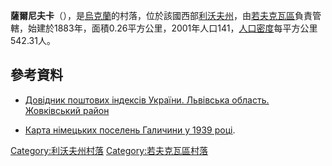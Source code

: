 {{coord|50|8|14|N|24|4|58|E|scale:30000|display=title}}

'''薩爾尼夫卡'''（{{lang-uk|Сарнівка}}），是[[烏克蘭|烏克蘭]]的村落，位於該國西部[[利沃夫州|利沃夫州]]，由[[若夫克瓦區|若夫克瓦區]]負責管轄，始建於1883年，面積0.26平方公里，2001年人口141，[[人口密度|人口密度]]每平方公里542.31人。

==參考資料==
*[http://www.uaidx.com/13/280/index Довідник поштових індексів України. Львівська область. Жовківський район] {{Wayback|url=http://www.uaidx.com/13/280/index |date=20161003171007 }}
* {{ref-de}} [http://www.semanchuk.com/gen/maps/UnterschutzGalizienDeutscheMap.png Карта німецьких поселень Галичини у 1939 році].

{{DEFAULTSORT:Сарнівка}}
[[Category:利沃夫州村落|Category:利沃夫州村落]]
[[Category:若夫克瓦區村落|Category:若夫克瓦區村落]]


{{Lviv-geo-stub}}